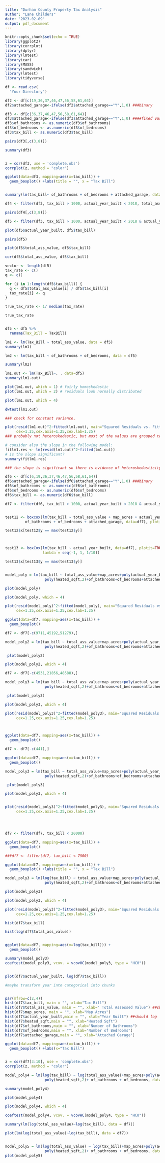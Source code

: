 ```yaml
---
title: "Durham County Property Tax Analysis"
author: "Lane Childers"
date: "2023-02-09"
output: pdf_document
---
```


```r
knitr::opts_chunk$set(echo = TRUE)
library(ggplot2)
library(corrplot)
library(dplyr)
library(lmtest)
library(car)
library(MASS)
library(sandwich)
library(lmtest)
library(tidyverse)
```

```r

df <- read.csv(
  "Your Directory")
```

```r
df2 <- df[c(19,36,37,46,47,56,58,61,64)]
df2$attached_garage<-ifelse(df2$attached_garage=="Y",1,0) ###binary 

```

```r
df3 <- df[c(36,37,46,47,56,58,61,64)]
df3$attached_garage<-ifelse(df3$attached_garage=="Y",1,0) ####fixed variable typing
df3$of_bathrooms <- as.numeric(df3$of_bathrooms)
df3$of_bedrooms <- as.numeric(df3$of_bedrooms)
df3$tax_bill <- as.numeric(df3$tax_bill)
```

```r
pairs(df3[,c(3,8)])

```




```R


summary(df3)



```


```r

z = cor(df3, use = 'complete.obs')
corrplot(z, method = "color")


```

```r

ggplot(data=df3, mapping=aes(x=tax_bill)) +
  geom_boxplot() +labs(title = "", x = "Tax Bill") 



```

```r

summary(lm(tax_bill~ of_bathrooms + of_bedrooms + attached_garage, data = df3))


```

```r


df4 <- filter(df3, tax_bill > 1000, actual_year_built < 2018, total_ass_value > 0) ### initial clean up

```

```R


pairs(df4[,c(3,8)])

```

```r

df5 <- filter(df3, tax_bill > 1000, actual_year_built < 2018 & actual_year_built > 1899,  total_ass_value > 0) #### maybe done cleanup?

```

```r
plot(df5$actual_year_built, df5$tax_bill)

pairs(df5)

```

```r

plot(df5$total_ass_value, df5$tax_bill)

cor(df5$total_ass_value, df5$tax_bill)

```

```r

vector <- length(df5)
tax_rate <- c()
q <- c()

for (i in 1:length(df5$tax_bill)) {
  q <- df5$total_ass_value[i] / df5$tax_bill[i]
  tax_rate[i] <- q
}

```

```r

true_tax_rate <- 1/ median(tax_rate)

true_tax_rate



```

```r

df5 <- df5 %>%
  rename(Tax_Bill = TaxBill)

lm1 <- lm(Tax_Bill ~ total_ass_value, data = df5)
summary(lm1)


```
```r


lm2 <- lm(tax_bill ~ of_bathrooms + of_bedrooms, data = df5)

summary(lm2)


```
```r




lm1.out <- lm(Tax_Bill~. , data=df5)
summary(lm1.out)


```
```r




plot(lm1.out, which = 1) # fairly homoskedastic
plot(lm1.out, which = 2) # residuals look normally distributed


```

```r

plot(lm1.out, which = 4)


```
```r

dwtest(lm1.out)

```
```r

### check for constant variance.

plot(resid(lm1.out)^2~fitted(lm1.out), main="Squared Residuals vs. Fitted",
     cex=1.25,cex.axis=1.25,cex.lab=1.25) 
### probably not heteroskedastic, but most of the values are grouped together.
```
```r

# consider also the slope in the following model:
fitlm1.res <- lm(resid(lm1.out)^2~fitted(lm1.out))
# is the slope significant?
summary(fitlm1.res)

### the slope is significant so there is evidence of heteroskedasticity in our data, which isn't good.


```
```r
df6 <- df[c(6,19,36,37,46,47,56,58,61,64)]
df6$attached_garage<-ifelse(df6$attached_garage=="Y",1,0) ###binary 
df6$of_bathrooms <- as.numeric(df6$of_bathrooms)
df6$of_bedrooms <- as.numeric(df6$of_bedrooms)
df6$tax_bill <- as.numeric(df6$tax_bill)


```

```r

df7 <- filter(df6, tax_bill > 1000, actual_year_built < 2018 & actual_year_built > 1899,  total_ass_value > 0, df6$desc_land_use =="RES/ 1-FAMILY")



```


```r

test12 <- boxcox(lm(tax_bill ~ total_ass_value + map_acres + actual_year_built+heated_sqft+
         of_bathrooms + of_bedrooms + attached_garage, data=df7), plotit=TRUE)

test12$x[test12$y == max(test12$y)]




```

```r

test13 <- boxCox(lm(tax_bill ~ actual_year_built, data=df7), plotit=TRUE,
                 lambda = seq(-1, 1, 1/10))

test13$x[test13$y == max(test13$y)]



```

```R
model_poly = lm(tax_bill ~ total_ass_value+map_acres+poly(actual_year_built,2)+
                  poly(heated_sqft,2)+of_bathrooms+of_bedrooms+attached_garage, data = df7)

plot(model_poly)
```

```r


plot(model_poly, which = 4)


```
```R


plot(resid(model_poly)^2~fitted(model_poly), main="Squared Residuals vs. Fitted",
     cex=1.25,cex.axis=1.25,cex.lab=1.25) 


```

```R

ggplot(data=df7, mapping=aes(x=tax_bill)) +
  geom_boxplot() 

```


```r

df7 <- df7[-c(9711,45192,51279),]


```

```r

model_poly2 = lm(tax_bill ~ total_ass_value+map_acres+poly(actual_year_built,2)+
                  poly(heated_sqft,2)+of_bathrooms+of_bedrooms+attached_garage, data = df7)

 plot(model_poly2)

plot(model_poly2, which = 4)


```
```r


df7 <- df7[-c(4531,21856,48588),]


```


```r


model_poly3 = lm(tax_bill ~ total_ass_value+map_acres+poly(actual_year_built,2)+
                  poly(heated_sqft,2)+of_bathrooms+of_bedrooms+attached_garage, data = df7)

 plot(model_poly3)

plot(model_poly3, which = 4)

plot(resid(model_poly3)^2~fitted(model_poly3), main="Squared Residuals vs. Fitted",
     cex=1.25,cex.axis=1.25,cex.lab=1.25) 




```

```r

ggplot(data=df7, mapping=aes(x=tax_bill)) +
  geom_boxplot() 


```


```r


df7 <- df7[-c(441),]


```

```r


ggplot(data=df7, mapping=aes(x=tax_bill)) +
  geom_boxplot() 


```
```r

model_poly3 = lm(tax_bill ~ total_ass_value+map_acres+poly(actual_year_built,2)+
                  poly(heated_sqft,2)+of_bathrooms+of_bedrooms+attached_garage, data = df7)

 plot(model_poly3)

plot(model_poly3, which = 4)



```

```r


plot(resid(model_poly3)^2~fitted(model_poly3), main="Squared Residuals vs. Fitted",
     cex=1.25,cex.axis=1.25,cex.lab=1.25) 





```

```r

df7 <- filter(df7, tax_bill < 20000)


```

```r

ggplot(data=df7, mapping=aes(x=tax_bill)) +
  geom_boxplot() 


```
```r

###df7 <- filter(df7, tax_bill < 7500)

```


```r

ggplot(data=df7, mapping=aes(x=tax_bill)) +
  geom_boxplot() +labs(title = "", x = "Tax Bill")

```
```r


model_poly3 = lm(log(tax_bill) ~ total_ass_value+map_acres+poly(actual_year_built,2)+
                  poly(heated_sqft,2)+of_bathrooms+of_bedrooms+attached_garage, data = df7)

plot(model_poly3)

plot(model_poly3, which = 4)


```

```r

plot(resid(model_poly3)^2~fitted(model_poly3), main="Squared Residuals vs. Fitted",
     cex=1.25,cex.axis=1.25,cex.lab=1.25)


```

```r

hist(df7$tax_bill)

hist(log(df7$total_ass_value))



```

```r


ggplot(data=df7, mapping=aes(x=log(tax_bill))) +
  geom_boxplot() 


```

```r


summary(model_poly3)
coeftest(model_poly3, vcov. = vcovHC(model_poly3, type = "HC0"))



```

```r


plot(df7$actual_year_built, log(df7$tax_bill))

#maybe transform year into categorical into chunks



```



```r


par(mfrow=c(2,4)) 
hist(df7$tax_bill, main = "", xlab="Tax Bill")
hist(df7$total_ass_value, main = "", xlab=" Total Assessed Value") ##should log
hist(df7$map_acres, main = "", xlab="Map Acres")
hist(df7$actual_year_built,main = "", xlab="Year Built") ##should log
hist(df7$heated_sqft,main = "", xlab="Heated Sqft")
hist(df7$of_bathrooms,main = "", xlab="Number of Bathrooms")
hist(df7$of_bedrooms,main = "", xlab="Number of Bedrooms")
hist(df7$attached_garage,main = "", xlab="Attached Garage")


```

```r

ggplot(data=df7, mapping=aes(x=tax_bill)) +
  geom_boxplot() +labs(x="Tax Bill")



```


```r

z = cor(df7[3:10], use = 'complete.obs')
corrplot(z, method = "color")


```

```r


model_poly4 = lm(log(tax_bill) ~ log(total_ass_value)+map_acres+poly(actual_year_built,2)+
                  poly(heated_sqft,2)+ of_bathrooms + of_bedrooms, data = df7)

summary(model_poly4)

plot(model_poly4)

plot(model_poly4, which = 4)


```

```r

coeftest(model_poly4, vcov. = vcovHC(model_poly4, type = "HC0"))


```
```r


summary(lm(log(total_ass_value)~log(tax_bill), data = df7))

plot(lm(log(total_ass_value)~log(tax_bill), data = df7))



```

```r

model_poly5 = lm(log(total_ass_value) ~ log(tax_bill)+map_acres+poly(actual_year_built,2)+
                  poly(heated_sqft,2)+ of_bathrooms + of_bedrooms, data = df7)
plot(model_poly5)

```
